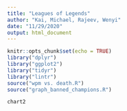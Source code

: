 ```yaml
---
title: "Leagues of Legends"
author: "Kai, Michael, Rajeev, Wenyi"
date: "11/29/2020"
output: html_document
---
```


```r
knitr::opts_chunk$set(echo = TRUE)
library("dplyr")
library("ggplot2")
library("tidyr")
library("lintr")
source("wpm vs. death.R")
source("graph_banned_champions.R")
```

```r
chart2
```